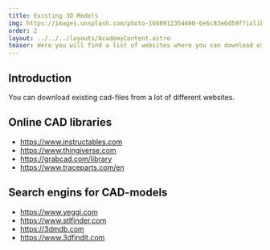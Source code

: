 ```yaml
---
title: Existing 3D Models
img: https://images.unsplash.com/photo-1660912354460-6e6c83e6d59f?ixlib=rb-4.0.3&ixid=MnwxMjA3fDB8MHxwaG90by1wYWdlfHx8fGVufDB8fHx8&auto=format&fit=crop&w=1964&q=80
order: 2
layout: ../../../layouts/AcademyContent.astro
teaser: Here you will find a list of websites where you can download existing 3D files.
---
```


## Introduction

You can download existing cad-files from a lot of different websites.

## Online CAD libraries

- https://www.instructables.com
- https://www.thingiverse.com
- https://grabcad.com/library
- https://www.traceparts.com/en

## Search engins for CAD-models

- https://www.yeggi.com
- https://www.stlfinder.com
- https://3dmdb.com
- https://www.3dfindit.com
